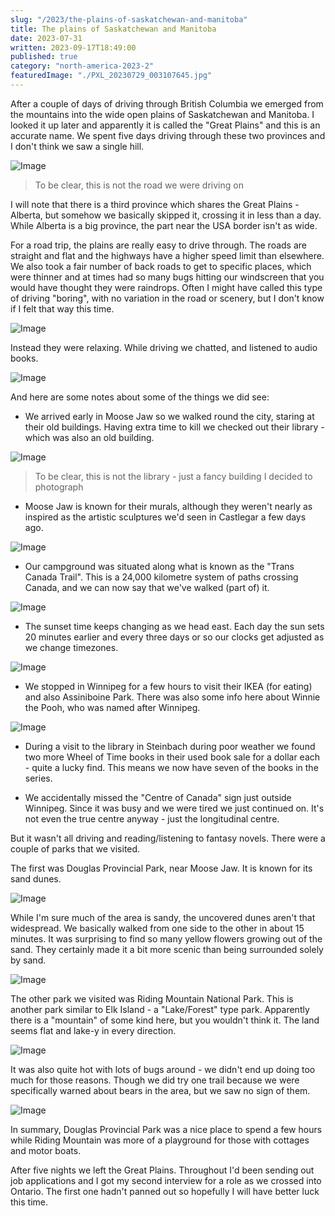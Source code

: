 ```yaml
---
slug: "/2023/the-plains-of-saskatchewan-and-manitoba"
title: The plains of Saskatchewan and Manitoba
date: 2023-07-31
written: 2023-09-17T18:49:00
published: true
category: "north-america-2023-2"
featuredImage: "./PXL_20230729_003107645.jpg"
---
```


After a couple of days of driving through British Columbia we emerged from the mountains into the wide open plains of Saskatchewan and Manitoba. I looked it up later and apparently it is called the "Great Plains" and this is an accurate name. We spent five days driving through these two provinces and I don't think we saw a single hill.

![Image](PXL_20230729_003107645.jpg)

> To be clear, this is not the road we were driving on

I will note that there is a third province which shares the Great Plains - Alberta, but somehow we basically skipped it, crossing it in less than a day. While Alberta is a big province, the part near the USA border isn't as wide.

For a road trip, the plains are really easy to drive through. The roads are straight and flat and the highways have a higher speed limit than elsewhere. We also took a fair number of back roads to get to specific places, which were thinner and at times had so many bugs hitting our windscreen that you would have thought they were raindrops. Often I might have called this type of driving "boring", with no variation in the road or scenery, but I don't know if I felt that way this time.

![Image](PXL_20230729_232021982.jpg)

Instead they were relaxing. While driving we chatted, and listened to audio books.

![Image](PXL_20230729_205041966.jpg)

And here are some notes about some of the things we did see:

- We arrived early in Moose Jaw so we walked round the city, staring at their old buildings. Having extra time to kill we checked out their library - which was also an old building.

![Image](PXL_20230728_205600801.jpg)

> To be clear, this is not the library - just a fancy building I decided to photograph

- Moose Jaw is known for their murals, although they weren't nearly as inspired as the artistic sculptures we'd seen in Castlegar a few days ago.

![Image](PXL_20230728_211604859.jpg)

- Our campground was situated along what is known as the "Trans Canada Trail". This is a 24,000 kilometre system of paths crossing Canada, and we can now say that we've walked (part of) it.

![Image](PXL_20230729_002732400.jpg)

- The sunset time keeps changing as we head east. Each day the sun sets 20 minutes earlier and every three days or so our clocks get adjusted as we change timezones.

![Image](PXL_20230729_003111432.jpg)

- We stopped in Winnipeg for a few hours to visit their IKEA (for eating) and also Assiniboine Park. There was also some info here about Winnie the Pooh, who was named after Winnipeg.

![Image](PXL_20230731_211941257.jpg)

- During a visit to the library in Steinbach during poor weather we found two more Wheel of Time books in their used book sale for a dollar each - quite a lucky find. This means we now have seven of the books in the series.

- We accidentally missed the "Centre of Canada" sign just outside Winnipeg. Since it was busy and we were tired we just continued on. It's not even the true centre anyway - just the longitudinal centre.

But it wasn't all driving and reading/listening to fantasy novels. There were a couple of parks that we visited.

The first was Douglas Provincial Park, near Moose Jaw. It is known for its sand dunes.

![Image](PXL_20230729_183547518.jpg)

While I'm sure much of the area is sandy, the uncovered dunes aren't that widespread. We basically walked from one side to the other in about 15 minutes. It was surprising to find so many yellow flowers growing out of the sand. They certainly made it a bit more scenic than being surrounded solely by sand.

![Image](PXL_20230729_183416887.jpg)

The other park we visited was Riding Mountain National Park. This is another park similar to Elk Island - a "Lake/Forest" type park. Apparently there is a "mountain" of some kind here, but you wouldn't think it. The land seems flat and lake-y in every direction.

![Image](PXL_20230730_204631760.jpg)

It was also quite hot with lots of bugs around - we didn't end up doing too much for those reasons. Though we did try one trail because we were specifically warned about bears in the area, but we saw no sign of them.

![Image](PXL_20230731_153225384.jpg)

In summary, Douglas Provincial Park was a nice place to spend a few hours while Riding Mountain was more of a playground for those with cottages and motor boats.

After five nights we left the Great Plains. Throughout I'd been sending out job applications and I got my second interview for a role as we crossed into Ontario. The first one hadn't panned out so hopefully I will have better luck this time.
